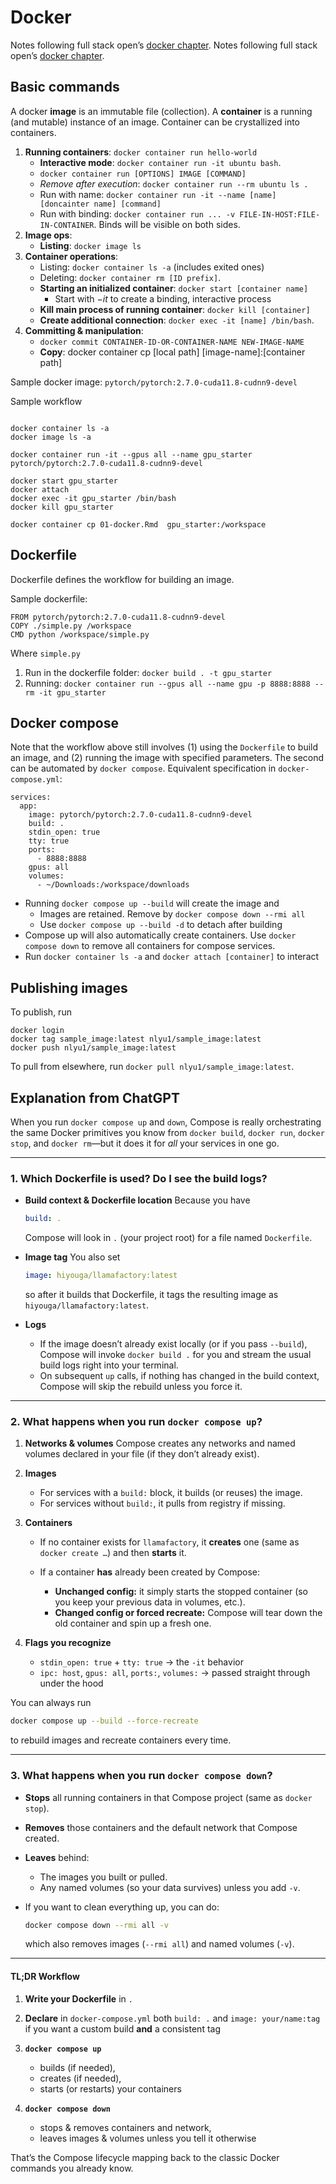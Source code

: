 # Docker 

Notes following full stack open's [docker chapter](https://fullstackopen.com/en/part12). 
Notes following full stack open's [docker chapter](https://fullstackopen.com/en/part12).  

## Basic commands {-}

:::{.definition name="containers and images"}
A docker **image** is an immutable file (collection). A **container** is a running (and mutable) instance of an image. Container can be crystallized into containers. 
:::

1. **Running containers**: `docker container run hello-world`
    - **Interactive mode**: `docker container run -it ubuntu bash`. 
    - `docker container run [OPTIONS] IMAGE [COMMAND]`
    - _Remove after execution_: `docker container run --rm ubuntu ls .`
    - Run with name: `docker container run -it --name [name] [doncainter name] [command]`
    - Run with binding: `docker container run ... -v FILE-IN-HOST:FILE-IN-CONTAINER`. Binds will be visible on both sides. 
2. **Image ops**: 
    - **Listing**: `docker image ls`
2. **Container operations**: 
    - Listing: `docker container ls -a` (includes exited ones)
    - Deleting: `docker container rm [ID prefix]`. 
    - **Starting an initialized container**: `docker start [container name]`
        - Start with $-it$ to create a binding, interactive process 
    - **Kill main process of running container**: `docker kill [container]`
    - **Create additional connection**: `docker exec -it [name] /bin/bash`. 
3. **Committing & manipulation**: 
    - `docker commit CONTAINER-ID-OR-CONTAINER-NAME NEW-IMAGE-NAME`
    - **Copy**:     docker container cp [local path] [image-name]:[container path]

Sample docker image: `pytorch/pytorch:2.7.0-cuda11.8-cudnn9-devel`

Sample workflow 
```

docker container ls -a 
docker image ls -a 

docker container run -it --gpus all --name gpu_starter pytorch/pytorch:2.7.0-cuda11.8-cudnn9-devel

docker start gpu_starter
docker attach 
docker exec -it gpu_starter /bin/bash
docker kill gpu_starter 

docker container cp 01-docker.Rmd  gpu_starter:/workspace
```

## Dockerfile {-}

Dockerfile defines the workflow for building an image. 

Sample dockerfile: 
```
FROM pytorch/pytorch:2.7.0-cuda11.8-cudnn9-devel
COPY ./simple.py /workspace 
CMD python /workspace/simple.py
``` 

Where `simple.py` 

1. Run in the dockerfile folder: 
`docker build . -t gpu_starter`
2. Running: `docker container run --gpus all --name gpu -p 8888:8888 --rm -it gpu_starter`

## Docker compose 

Note that the workflow above still involves (1) using the `Dockerfile` to build an image, and (2) running the image with specified parameters. The second can be automated by `docker compose`. Equivalent specification in `docker-compose.yml`: 

```
services:
  app: 
    image: pytorch/pytorch:2.7.0-cuda11.8-cudnn9-devel
    build: .
    stdin_open: true 
    tty: true 
    ports:
      - 8888:8888
    gpus: all 
    volumes: 
      - ~/Downloads:/workspace/downloads
```

- Running `docker compose up --build` will create the image and 
    - Images are retained. Remove by `docker compose down --rmi all` 
    - Use `docker compose up --build -d` to detach after building 
- Compose up will also automatically create containers. Use `docker compose down` to remove all containers for compose services. 
- Run `docker container ls -a` and `docker attach [container]` to interact

## Publishing images {-}

To publish, run 
```
docker login
docker tag sample_image:latest nlyu1/sample_image:latest
docker push nlyu1/sample_image:latest
```
To pull from elsewhere, run `docker pull nlyu1/sample_image:latest`. 

## Explanation from ChatGPT {-}

When you run `docker compose up` and `down`, Compose is really orchestrating the same Docker primitives you know from `docker build`, `docker run`, `docker stop`, and `docker rm`—but it does it for *all* your services in one go.

---

### 1. Which Dockerfile is used? Do I see the build logs?

* **Build context & Dockerfile location**
  Because you have

  ```yaml
  build: .
  ```

  Compose will look in `.` (your project root) for a file named `Dockerfile`.
* **Image tag**
  You also set

  ```yaml
  image: hiyouga/llamafactory:latest
  ```

  so after it builds that Dockerfile, it tags the resulting image as `hiyouga/llamafactory:latest`.
* **Logs**

  * If the image doesn’t already exist locally (or if you pass `--build`), Compose will invoke `docker build .` for you and stream the usual build logs right into your terminal.
  * On subsequent `up` calls, if nothing has changed in the build context, Compose will skip the rebuild unless you force it.

---

### 2. What happens when you run `docker compose up`? {-}

1. **Networks & volumes**
   Compose creates any networks and named volumes declared in your file (if they don’t already exist).
2. **Images**

   * For services with a `build:` block, it builds (or reuses) the image.
   * For services without `build:`, it pulls from registry if missing.
3. **Containers**

   * If no container exists for `llamafactory`, it **creates** one (same as `docker create …`) and then **starts** it.
   * If a container **has** already been created by Compose:

     * **Unchanged config:** it simply starts the stopped container (so you keep your previous data in volumes, etc.).
     * **Changed config or forced recreate:** Compose will tear down the old container and spin up a fresh one.
4. **Flags you recognize**

   * `stdin_open: true` + `tty: true` → the `-it` behavior
   * `ipc: host`, `gpus: all`, `ports:`, `volumes:` → passed straight through under the hood

You can always run

```bash
docker compose up --build --force-recreate
```

to rebuild images and recreate containers every time.

---

### 3. What happens when you run `docker compose down`? {-}

* **Stops** all running containers in that Compose project (same as `docker stop`).
* **Removes** those containers and the default network that Compose created.
* **Leaves** behind:

  * The images you built or pulled.
  * Any named volumes (so your data survives) unless you add `-v`.
* If you want to clean everything up, you can do:

  ```bash
  docker compose down --rmi all -v
  ```

  which also removes images (`--rmi all`) and named volumes (`-v`).

---

#### TL;DR Workflow {-}

1. **Write your Dockerfile** in `.`
2. **Declare** in `docker-compose.yml` both `build: .` and `image: your/name:tag` if you want a custom build **and** a consistent tag
3. **`docker compose up`**

   * builds (if needed),
   * creates (if needed),
   * starts (or restarts) your containers
4. **`docker compose down`**

   * stops & removes containers and network,
   * leaves images & volumes unless you tell it otherwise

That’s the Compose lifecycle mapping back to the classic Docker commands you already know.